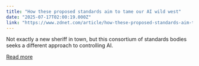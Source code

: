 ```yaml
---
title: "How these proposed standards aim to tame our AI wild west"
date: "2025-07-17T02:00:19.000Z"
link: "https://www.zdnet.com/article/how-these-proposed-standards-aim-to-tame-our-ai-wild-west/"
---
```


Not exactly a new sheriff in town, but this consortium of standards bodies seeks a different approach to controlling AI.

[Read more](https://www.zdnet.com/article/how-these-proposed-standards-aim-to-tame-our-ai-wild-west/)

